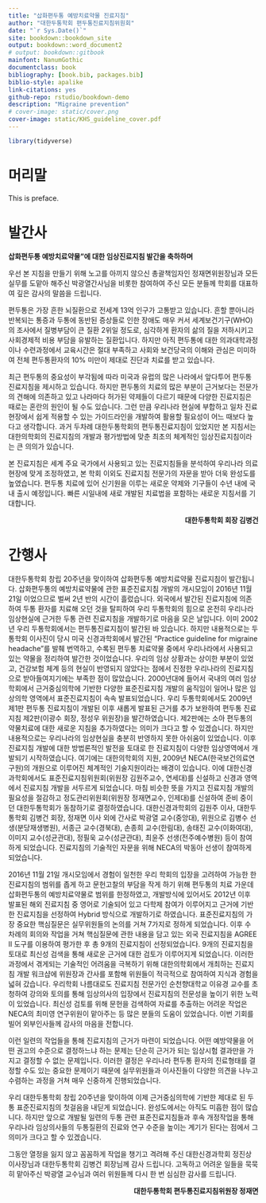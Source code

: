 ```yaml
--- 
title: "삽화편두통 예방치료약물 진료지침"
author: "대한두통학회 편두통진료지침위원회"
date: "`r Sys.Date()`"
site: bookdown::bookdown_site
output: bookdown::word_document2
# output: bookdown::gitbook
mainfont: NanumGothic
documentclass: book
bibliography: [book.bib, packages.bib]
biblio-style: apalike
link-citations: yes
github-repo: rstudio/bookdown-demo
description: "Migraine prevention"
# cover-image: static/cover.png
cover-image: static/KHS_guideline_cover.pdf
---
```


```r
library(tidyverse)
```

\frontmatter

# 머리말 {-}

This is preface.

# 발간사 {-}

**삽화편두통 예방치료약물”에 대한 임상진료지침 발간을 축하하며**

우선 본 지침을 만들기 위해 노고를 아끼지 않으신 총괄책임자인 정재면위원장님과 모든 실무를 도맡아 해주신 박광열간사님을 비롯한 참여하여 주신 모든 분들께 학회를 대표하여 깊은 감사의 말씀을 드립니다. 

편두통은 가장 흔한 뇌질환으로 전세계 13억 인구가 고통받고 있습니다. 흔할 뿐아니라 반복되는 통증과 두통에 동반된 증상들로 인한 장애도 매우 커서 세계보건기구(WHO)의 조사에서 질병부담이 큰 질환 2위일 정도로, 심각하게 환자의 삶의 질을 저하시키고 사회경제적 비용 부담을 유발하는 질환입니다. 하지만 아직 편두통에 대한 의과대학과정이나 수련과정에서 교육시간은 절대 부족하고 사회와 보건당국의 이해와 관심은 미미하여 전체 편두통환자의 10% 미만이 제대로 진단과 치료를 받고 있습니다. 

최근 편두통의 중요성이 부각됨에 따라 미국과 유럽의 많은 나라에서 앞다투어 편두통 진료지침을 제시하고 있습니다. 하지만 편두통의 치료의 많은 부분이 근거보다는 전문가의 견해에 의존하고 있고 나라마다 허가된 약제들이 다르기 때문에 다양한 진료지침은 때로는 혼란의 원인이 될 수도 있습니다. 그런 만큼 우리나라 현실에 부합하고 일차 진료현장에서 쉽게 적용할 수 있는 가이드라인을 개발하여 활용할 필요성이 어느 때보다 높다고 생각합니다. 과거 두차례 대한두통학회의 편두통진료지침이 있었지만 본 지침서는 대한의학회의 진료지침의 개발과 평가방법에 맞춘 최초의 체계적인 임상진료지침이라는 큰 의의가 있습니다.
 
본 진료지침은 세계 주요 국가에서 사용되고 있는 진료지침들을 분석하여 우리나라 의료 현장에 맞게 조정하였고, 본 학회 이외도 진료지침 전문가의 자문을 받아 더욱 완성도를 높였습니다. 편두통 치료에 있어 신기원을 이루는 새로운 약제와 기구들이 수년 내에 국내 출시 예정입니다. 빠른 시일내에 새로 개발된 치료법을 포함하는 새로운 지침서를 기대합니다.

<div style="text-align: right"> **대한두통학회 회장 김병건** </div>


# 간행사 {-}

대한두통학회 창립 20주년을 맞이하여 삽화편두통 예방치료약물 진료지침이 발간됩니다. 삽화편두통의 예방치료약물에 관한 표준진료지침 개발의 개시모임이 2016년 11월 21일 이었으므로 벌써 2년 반의 시간이 흘렀습니다. 외국에서 발간된 진료지침에 의존하여 두통 환자를 치료해 오던 것을 탈피하여 우리 두통학회의 힘으로 온전히 우리나라 임상현실에 근거한 두통 관련 진료지침을 개발하기로 마음을 모은 날입니다. 
이미 2002년 우리 두통학회에서는 편두통진료지침이 발간된 바 있습니다. 하지만 내용적으로는 두통학회 이사진이 당시 미국 신경과학회에서 발간된 “Practice guideline for migraine headache”를 발췌 번역하고, 수록된 편두통 치료약물 중에서 우리나라에서 사용되고 있는 약물을 정리하여 발간한 것이었습니다. 우리의 임상 상황과는 상이한 부분이 있었고, 건강보험 체계 등의 현실이 반영되지 않았다는 점에서 진정한 우리나라의 진료지침으로 받아들여지기에는 부족한 점이 많았습니다. 2000년대에 들어서 국내의 여러 임상학회에서 근거중심의학에 기반한 다양한 표준진료지침 개발의 움직임이 일어나 많은 임상의학 영역에서 표준진료지침이 속속 발표되었습니다. 우리 두통학회에서도 2009년 제1판 편두통 진료지침이 개발된 이후 새롭게 발표된 근거를 추가 보완하여 편두통 진료지침 제2판(이광수 회장, 정성우 위원장)을 발간하였습니다. 제2판에는 소아 편두통의 약물치료에 대한 새로운 지침을 추가하였다는 의미가 크다고 할 수 있겠습니다. 하지만 내용적으로는 우리나라의 임상현실을 충분히 반영하지 못한 아쉬움이 있었습니다. 이후 진료지침 개발에 대한 방법론적인 발전을 토대로 한 진료지침이 다양한 임상영역에서 개발되기 시작하였습니다. 여기에는 대한의학회의 지원, 2009년 NECA(한국보건의료연구원)의 개원으로 이루어진 체계적인 기술지원이라는 배경이 있습니다. 이에 대한신경과학회에서도 표준진료지침위원회(위원장 김원주교수, 연세대)를 신설하고 신경과 영역에서 진료지침 개발을 서두르게 되었습니다. 마침 비슷한 뜻을 가지고 진료지침 개발의 필요성을 절감하고 정도관리위원회(위원장 정재면교수, 인제대)를 신설하여 준비 중이던 대한두통학회가 동참하기로 결정하였습니다. 대한신경과학회의 김원주 이사, 대한두통학회 김병건 회장, 정재면 이사 외에 간사로 박광열 교수(중앙대), 위원으로 김병수 선생(분당재생병원), 서종근 교수(경북대), 손종희 교수(한림대), 송태진 교수(이화여대), 이미지 교수(성균관대), 정필욱 교수(성균관대), 최윤주 선생(전주예수병원) 등이 참여하게 되었습니다. 진료지침의 기술적인 자문을 위해 NECA의 박동아 선생이 참여하게 되었습니다.

2016년 11월 21일 개시모임에서 경험이 일천한 우리 학회의 입장을 고려하여 가능한 한 진료지침의 범위를 좁게 하고 문헌고찰의 부담을 작게 하기 위해 편두통의 치료 가운데 삽화편두통의 예방치료약물로 범위를 한정하였고, 개발방식에 있어서도 2012년 이후 발표된 해외 진료지침 중 영어로 기술되어 있고 다학제 참여가 이루어지고 근거에 기반한 진료지침을 선정하여 Hybrid 방식으로 개발하기로 하였습니다. 표준진료지침의 가장 중요한 핵심질문은 실무위원들의 논의를 거쳐 7가지로 정하게 되었습니다. 이후 수 차례의 회의와 작업을 거쳐 핵심질문에 관한 내용을 담고 있는 외국 진료지침을 AGREE II 도구를 이용하여 평가한 후 총 9개의 진료지침이 선정되었습니다. 9개의 진료지침을 토대로 최신성 검색을 통해 새로운 근거에 대한 검토가 이루어지게 되었습니다. 이러한 과정에서 겪게되는 기술적인 어려움을 극복하기 위해 대한의학회에서 개최하는 진료지침 개발 워크샵에 위원장과 간사를 포함해 위원들이 적극적으로 참여하여 지식과 경험을 넓혀 갔습니다. 우리학회 나름대로도 진료지침 전문가인 순천향대학교 이유경 교수를 초청하여 강의와 토의를 통해 임상의사의 입장에서 진료지침의 전문성을 높이기 위한 노력이 있었습니다. 최신성 검토를 위해 문헌을 검색하여 자료를 추출하는 어려운 작업은 NECA의 최미영 연구위원이 맡아주는 등 많은 분들의 도움이 있었습니다. 이번 기회를 빌어 외부인사들께 감사의 마음을 전합니다. 

이런 일련의 작업들을 통해 진료지침의 근거가 마련이 되었습니다. 어떤 예방약물을 어떤 권고의 수준으로 결정하느냐 하는 문제는 단순히 근거가 되는 임상시험 결과만을 가지고 결정할 수 없는 문제입니다. 이러한 결정은 우리나라 편두통 환자의 진료형태를 결정할 수도 있는 중요한 문제이기 때문에 실무위원들과 이사진들이 다양한 의견을 나누고 수렴하는 과정을 거쳐 매우 신중하게 진행되었습니다.

우리 대한두통학회 창립 20주년을 맞이하여 이제 근거중심의학에 기반한 제대로 된 두통 표준진료지침의 첫걸음을 내딛게 되었습니다. 완성도에서는 아직도 미흡한 점이 많습니다. 하지만 앞으로 개발될 일련의 두통 관련 표준진료지침들과 후속 개정작업을 통해 우리나라 임상의사들의 두통질환의 진료와 연구 수준을 높이는 계기가 된다는 점에서 그 의미가 크다고 할 수 있겠습니다.

그동안 열정을 잃지 않고 꼼꼼하게 작업을 챙기고 격려해 주신 대한신경과학회 정진상 이사장님과 대한두통학회 김병건 회장님께 감사 드립니다. 고독하고 어려운 일들을 묵묵히 맡아주신 박광열 교수님과 여러 위원들께 다시 한 번 심심한 감사를 드립니다.

<div style="text-align: right"> **대한두통학회 편두통진료지침위원장 정재면** </div>
